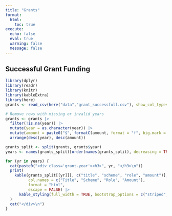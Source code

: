 ```yaml
---
title: "Grants"
format:
  html:
    toc: true
execute:
  echo: false
  eval: true
  warning: false
  message: false
---
```


## Successful Grant Funding


```r
library(dplyr)
library(readr)
library(knitr)
library(kableExtra)
library(here)
grants <- read_csv(here("data","grant_successfull.csv"), show_col_types = FALSE)

# Remove rows with missing or invalid years
grants <- grants |>
  filter(!is.na(year)) |>
  mutate(year = as.character(year)) |> 
  mutate(amount = paste0("$", formatC(amount, format = "f", big.mark = ",", digits = 2))) |> 
  arrange(desc(year), desc(amount))

grants_split <- split(grants, grants$year)
years <- names(grants_split)[order(names(grants_split), decreasing = TRUE)]

for (yr in years) {
  cat(paste0("<div class='grant-year'><h3>", yr, "</h3>\n"))
  print(
    kable(grants_split[[yr]][, c("title", "scheme", "role", "amount")],
          col.names = c("Title", "Scheme", "Role", "Amount"),
          format = "html",
          escape = FALSE) |>
      kable_styling(full_width = TRUE, bootstrap_options = c("striped", "hover"))
  )
  cat("</div>\n")
}


```